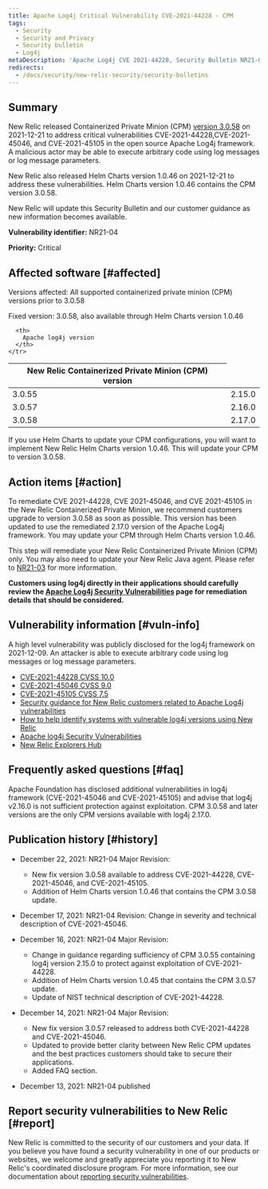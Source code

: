 ```yaml
---
title: Apache Log4j Critical Vulnerability CVE-2021-44228 - CPM
tags:
  - Security
  - Security and Privacy
  - Security bulletin
  - Log4j
metaDescription: 'Apache Log4j CVE 2021-44228, Security Bulletin NR21-04 (Containerized Private Minions)'
redirects: 
  - /docs/security/new-relic-security/security-bulletins
---
```


## Summary

New Relic released Containerized Private Minion (CPM) [version 3.0.58](/docs/release-notes/synthetics-release-notes/containerized-private-minions-release-notes/containerized-private-minion-cpm-3058/) on 2021-12-21 to address critical vulnerabilities CVE-2021-44228,CVE-2021-45046, and CVE-2021-45105 in the open source Apache Log4j framework. A malicious actor may be able to execute arbitrary code using log messages or log message parameters. 

New Relic also released Helm Charts version 1.0.46 on 2021-12-21 to address these vulnerabilities. Helm Charts version 1.0.46 contains the CPM version 3.0.58. 

New Relic will update this Security Bulletin and our customer guidance as new information becomes available.

**Vulnerability identifier:** NR21-04

**Priority:** Critical

## Affected software [#affected]

Versions affected: All supported containerized private minion (CPM) versions prior to 3.0.58

Fixed version:  3.0.58, also available through Helm Charts version 1.0.46 

<table>
  <thead>
    <tr>
      <th>
        New Relic Containerized Private Minion (CPM) version
      </th>

      <th>
        Apache log4j version
      </th>
    </tr>
  </thead>

  <tbody>
    <tr>
      <td>
        3.0.55
      </td>
      <td>
        2.15.0
      </td>
    </tr>
    <tr>
      <td>
        3.0.57
      </td>
      <td>
        2.16.0
      </td>
    </tr>
    <tr>
      <td>
        3.0.58
      </td>
      <td>
        2.17.0
      </td>
    </tr>
  </tbody>
</table>

If you use Helm Charts to update your CPM configurations, you will want to implement New Relic Helm Charts version 1.0.46. This will update your CPM to version 3.0.58.  

## Action items [#action]

To remediate CVE 2021-44228, CVE 2021-45046, and CVE 2021-45105 in the New Relic Containerized Private Minion, we recommend customers upgrade to version 3.0.58 as soon as possible. This version has been updated to use the remediated 2.17.0 version of the Apache Log4j framework. You may update your CPM through Helm Charts version 1.0.46.

This step will remediate your New Relic Containerized Private Minion (CPM) only. You may also need to update your New Relic Java agent. Please refer to [NR21-03](/docs/security/new-relic-security/security-bulletins/security-bulletin-nr21-03) for more information.

**Customers using log4j directly in their applications should carefully review the [Apache Log4j Security Vulnerabilities](https://logging.apache.org/log4j/2.x/security.html) page for remediation details that should be considered.**

## Vulnerability information [#vuln-info]

A high level vulnerability was publicly disclosed for the log4j framework on 2021-12-09. An attacker is able to execute arbitrary code using log messages or log message parameters.

* [CVE-2021-44228 CVSS 10.0](https://cve.mitre.org/cgi-bin/cvename.cgi?name=CVE-2021-44228)
* [CVE-2021-45046 CVSS 9.0](https://cve.mitre.org/cgi-bin/cvename.cgi?name=CVE-2021-45046)
* [CVE-2021-45105 CVSS 7.5](https://cve.mitre.org/cgi-bin/cvename.cgi?name=CVE-2021-45105)
* [Security guidance for New Relic customers related to Apache Log4j vulnerabilities](https://newrelic.com/blog/nerdlog/security-guidance-for-log4j)
* [How to help identify systems with vulnerable log4j versions using New Relic](https://newrelic.com/blog/how-to-relic/new-relic-log4j-detection)
* [Apache log4j Security Vulnerabilities](https://logging.apache.org/log4j/2.x/security.html)
* [New Relic Explorers Hub](https://discuss.newrelic.com/t/log4j-zero-day-vulnerability-and-the-new-relic-java-agent/170322)

## Frequently asked questions [#faq]

<CollapserGroup>
  <Collapser
    id="357-update"
    title="I've updated to CPM 3.0.55 already. Do I need to update to 3.0.58?"
  >

  Apache Foundation has disclosed additional vulnerabilities in log4j framework (CVE-2021-45046 and CVE-2021-45105) and advise that log4j v2.16.0 is not sufficient protection against exploitation. CPM 3.0.58 and later versions are the only CPM versions available with log4j 2.17.0. 


  </Collapser>
</CollapserGroup>

## Publication history [#history]

* December 22, 2021: NR21-04 Major Revision:
  * New fix version 3.0.58 available to address CVE-2021-44228, CVE-2021-45046, and CVE-2021-45105.
  * Addition of Helm Charts version 1.0.46 that contains the CPM 3.0.58 update.

* December 17, 2021: NR21-04 Revision: Change in severity and technical description of CVE-2021-45046.

* December 16, 2021: NR21-04 Major Revision:
  * Change in guidance regarding sufficiency of CPM 3.0.55 containing log4j version 2.15.0 to protect against exploitation of CVE-2021-44228.
  * Addition of Helm Charts version 1.0.45 that contains the CPM 3.0.57 update.
  * Update of NIST technical description of CVE-2021-44228.

* December 14, 2021: NR21-04 Major Revision:
  * New fix version 3.0.57 released to address both CVE-2021-44228 and CVE-2021-45046.
  * Updated to provide better clarity between New Relic CPM updates and the best practices customers should take to secure their applications.
  * Added FAQ section.

* December 13, 2021: NR21-04 published

## Report security vulnerabilities to New Relic [#report]

New Relic is committed to the security of our customers and your data. If you believe you have found a security vulnerability in one of our products or websites, we welcome and greatly appreciate you reporting it to New Relic's coordinated disclosure program. For more information, see our documentation about [reporting security vulnerabilities](/docs/security/new-relic-security/data-privacy/reporting-security-vulnerabilities).
